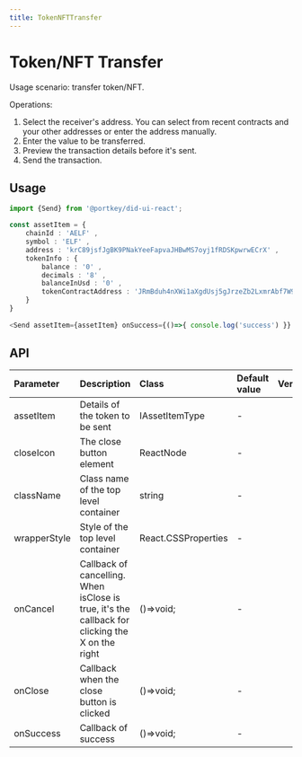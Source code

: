 ```yaml
---
title: TokenNFTTransfer
---
```


# Token/NFT Transfer

Usage scenario: transfer token/NFT.

Operations:

1.  Select the receiver's address. You can select from recent contracts and your other addresses or enter the address manually.
2.  Enter the value to be transferred.
3.  Preview the transaction details before it's sent.
4.  Send the transaction.

## Usage

```typescript
import {Send} from '@portkey/did-ui-react';

const assetItem = {
    chainId : 'AELF' ,
    symbol : 'ELF' ,
    address : 'krC89jsfJgBK9PNakYeeFapvaJHBwMS7oyj1fRDSKpwrwECrX' ,
    tokenInfo : {
        balance : '0' ,
        decimals : '8' ,
        balanceInUsd : '0' ,
        tokenContractAddress : 'JRmBduh4nXWi1aXgdUsj5gJrzeZb2LxmrAbf7W99faZSvoAaE' ,
    }
}
    
<Send assetItem={assetItem} onSuccess={()=>{ console.log('success') }} />
```

## API

| Parameter    | Description                                                                                                   | Class               | Default value | Version |
| :----------- | :------------------------------------------------------------------------------------------------------------ | :------------------ | :------------ | :------ |
| assetItem    | Details of the token to be sent                                                                               | IAssetItemType      | -             |         |
| closeIcon    | The close button element                                                                                      | ReactNode           | -             |         |
| className    | Class name of the top level container                                                                         | string              | -             |         |
| wrapperStyle | Style of the top level container                                                                              | React.CSSProperties | -             |         |
| onCancel     | Callback of cancelling. When isClose is true, it's the callback for clicking the X on the right               | ()=>void;           | -             |         |
| onClose      | Callback when the close button is clicked                                                                     | ()=>void;           | -             |         |
| onSuccess    | Callback of success                                                                                           | ()=>void;           | -             |         |